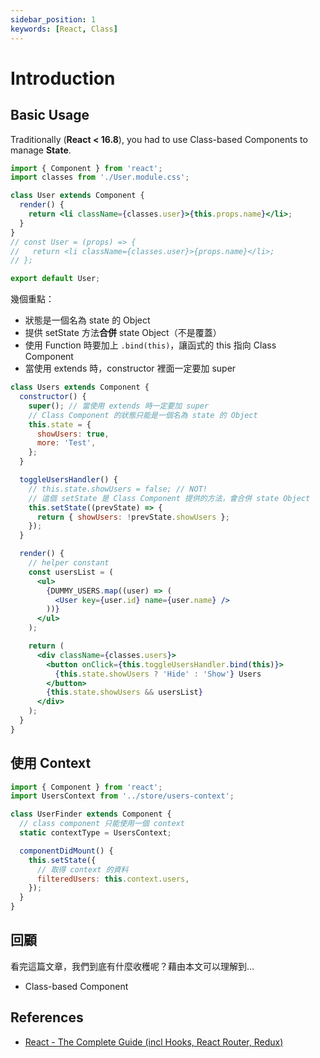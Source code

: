 ```yaml
---
sidebar_position: 1
keywords: [React, Class]
---
```


# Introduction

## Basic Usage

Traditionally (**React < 16.8**), you had to use Class-based Components to manage **State**.

```jsx
import { Component } from 'react';
import classes from './User.module.css';

class User extends Component {
  render() {
    return <li className={classes.user}>{this.props.name}</li>;
  }
}
// const User = (props) => {
//   return <li className={classes.user}>{props.name}</li>;
// };

export default User;
```

幾個重點：

- 狀態是一個名為 state 的 Object
- 提供 setState 方法**合併** state Object（不是覆蓋）
- 使用 Function 時要加上 `.bind(this)`，讓函式的 this 指向 Class Component
- 當使用 extends 時，constructor 裡面一定要加 super

```jsx
class Users extends Component {
  constructor() {
    super(); // 當使用 extends 時一定要加 super
    // Class Component 的狀態只能是一個名為 state 的 Object
    this.state = {
      showUsers: true,
      more: 'Test',
    };
  }

  toggleUsersHandler() {
    // this.state.showUsers = false; // NOT!
    // 這個 setState 是 Class Component 提供的方法，會合併 state Object
    this.setState((prevState) => {
      return { showUsers: !prevState.showUsers };
    });
  }

  render() {
    // helper constant
    const usersList = (
      <ul>
        {DUMMY_USERS.map((user) => (
          <User key={user.id} name={user.name} />
        ))}
      </ul>
    );

    return (
      <div className={classes.users}>
        <button onClick={this.toggleUsersHandler.bind(this)}>
          {this.state.showUsers ? 'Hide' : 'Show'} Users
        </button>
        {this.state.showUsers && usersList}
      </div>
    );
  }
}
```

## 使用 Context

```jsx
import { Component } from 'react';
import UsersContext from '../store/users-context';

class UserFinder extends Component {
  // class component 只能使用一個 context
  static contextType = UsersContext;

  componentDidMount() {
    this.setState({
      // 取得 context 的資料
      filteredUsers: this.context.users,
    });
  }
}
```

## 回顧

看完這篇文章，我們到底有什麼收穫呢？藉由本文可以理解到…

- Class-based Component

## References

- [React - The Complete Guide (incl Hooks, React Router, Redux)](https://www.udemy.com/course/react-the-complete-guide-incl-redux/)
